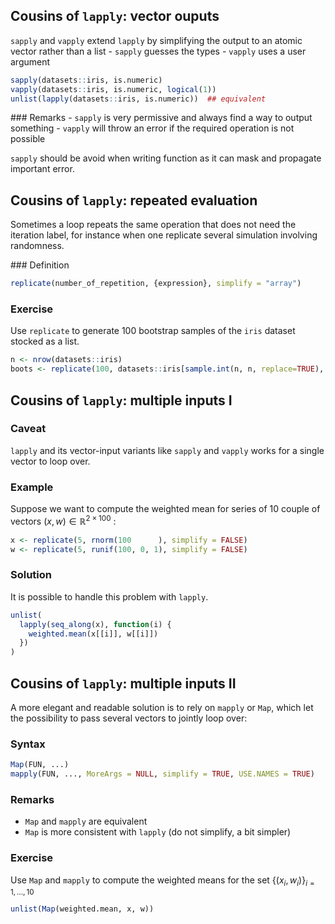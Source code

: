 ## Cousins of `lapply`: vector ouputs

`sapply` and `vapply` extend ` lapply` by simplifying the output to an atomic vector rather than a list
- `sapply` guesses the types
- `vapply` uses a user argument

```r
sapply(datasets::iris, is.numeric)
vapply(datasets::iris, is.numeric, logical(1))
unlist(lapply(datasets::iris, is.numeric))  ## equivalent
```

### Remarks
- `sapply` is very permissive and always find a way to output something
- `vapply` will throw an error if the required operation is not possible

\rsa `sapply` should be avoid when writing function as it can mask and propagate important error.

## Cousins of `lapply`: repeated evaluation

Sometimes a loop repeats the same operation that does not need the iteration label, for instance when one replicate several simulation involving randomness.

### Definition
```r
replicate(number_of_repetition, {expression}, simplify = "array")
```

### Exercise
Use `replicate` to generate 100 bootstrap samples of the `iris` dataset stocked as a list.
\pause
```r
n <- nrow(datasets::iris)
boots <- replicate(100, datasets::iris[sample.int(n, n, replace=TRUE), ], simplify = FALSE)
```



## Cousins of `lapply`: multiple inputs I

### Caveat
`lapply` and its vector-input variants like `sapply` and `vapply` works for a single vector to loop over.

### Example 
Suppose we want to compute the weighted mean for series of 10 couple of vectors $(x,w)\in\mathbb{R}^{2 \times 100}$  :
```r
x <- replicate(5, rnorm(100      ), simplify = FALSE)
w <- replicate(5, runif(100, 0, 1), simplify = FALSE)
```

### Solution
It is possible to handle this problem with  `lapply`.
\pause
```r
unlist(
  lapply(seq_along(x), function(i) {
    weighted.mean(x[[i]], w[[i]])  
  })
)
```

## Cousins of `lapply`: multiple inputs II

A more elegant and readable solution is to rely on ` mapply` or `Map`, which let the possibility to pass several vectors to jointly loop over:

### Syntax
```r
Map(FUN, ...)
mapply(FUN, ..., MoreArgs = NULL, simplify = TRUE, USE.NAMES = TRUE)
```

### Remarks
- `Map` and ` mapply` are equivalent
- `Map` is more consistent with `lapply` (do not simplify, a bit simpler)

### Exercise
Use `Map` and `mapply` to compute the weighted means for the set $\{(x_i,w_i)\}_{i=1, \dots, 10}$

\pause 
```r
unlist(Map(weighted.mean, x, w))
```



